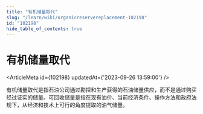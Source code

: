 ```yaml
---
title: "有机储量取代"
slug: "/learn/wiki/organicreservereplacement-102198"
id: "102198"
hide_table_of_contents: true
---
```



# 有机储量取代

<ArticleMeta id={102198} updatedAt={'2023-09-26 13:59:00'} />
<div className='border-solid border-b border-t-0 my-4 border-[var(--ifm-color-gray-300)]' />

有机储量取代是指石油公司通过勘探和生产获得的石油储量供应，而不是通过购买经过证实的储量。可回收储量是指在现有油价、当前经济条件、操作方法和政府法规下，从经济和技术上可行的角度提取的油气储量。
